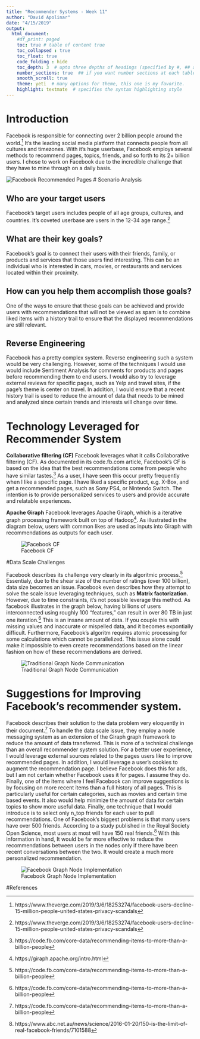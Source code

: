 ```yaml
---
title: "Recommender Systems - Week 11"
author: "David Apolinar"
date: "4/15/2019"
output: 
  html_document:
    #df_print: paged
    toc: true # table of content true
    toc_collapsed : true
    toc_float: true
    code_folding : hide
    toc_depth: 3  # upto three depths of headings (specified by #, ## and ###)
    number_sections: true  ## if you want number sections at each table header
    smooth_scroll: true
    theme: yeti  # many options for theme, this one is my favorite.
    highlight: textmate  # specifies the syntax highlighting style
---
```


# Introduction

Facebook is responsible for connecting over 2 billion people around the world.[^3]  It's the leading social media platform that connects people from all cultures and timezones. With it's huge userbase, Facebook employs several methods to recommend pages, topics, friends, and so forth to its 2+ billion users. I chose to work on Facebook due to the incredible challenge that they have to mine through on a daily basis.

![Facebook Recommended Pages](/Users/davidapolinar/Dropbox/CUNYProjects/Srping2019/Data607/RecommenderSystem/FB.png)
# Scenario Analysis

## Who are your target users

Facebook's target users includes people of all age groups, cultures, and countries. It's coveted userbase are users in the 12-34 age range.[^3]

## What are their key goals?

Facebook's goal is to connect their users with their friends, family, or products and services that those users find interesting. This can be an individual who is interested in cars, movies, or restaurants and services located within their proximity.


## How can you help them accomplish those goals?

One of the ways to ensure that these goals can be achieved and provide users with recommendations that will not be viewed as spam is to combine liked items with a history trail to ensure that the displayed recommendations are still relevant.

## Reverse Engineering

Facebook has a pretty complex system. Reverse engineering such a system would be very challenging. However, some of the techniques I would use would include Sentiment Analysis for comments for products and pages before recommending them to end users. I would also try to leverage external reviews for specific pages, such as Yelp and travel sites, if the page's theme is center on travel. In addition, I would ensure that a recent history trail is used to reduce the amount of data that needs to be mined and analyzed since certain trends and interests will change over time. 

# Technology Leveraged for Recommender System

**Collaborative filtering (CF)** Facebook leverages what it calls Collaborative filtering (CF). As documented in its code.fb.com article, Facebook's CF is based on the idea that the best recommendations come from people who have similar tastes.[^1] As a user, I have seen this occur pretty frequently when I like a specific page. I have liked a specific product, e.g. X-Box, and get a recommended pages, such as Sony PS4, or Nintendo Switch. The intention is to provide personalized services to users and provide accurate and relatable experiences.

**Apache Giraph** Facebook leverages Apache Giraph, which is a iterative graph processing framework built on top of Hadoop[^4]. As illustrated in the diagram below, users with common likes are used as inputs into Giraph with recommendations as outputs for each user.

![Facebook CF](/Users/davidapolinar/Dropbox/CUNYProjects/Srping2019/Data607/RecommenderSystem/FaceBookCF.jpg)

#Data Scale Challenges

Facebook describes its challenge very clearly in its algoritmic process.[^1] Essentialy, due to the shear size of the number of ratings (over 100 billion), data size becomes an issue. Facebook even describes how they attempt to solve the scale issue leveraging techniques, such as **Matrix factorization.** However, due to time constraints, it's not possible leverage this method. As facebook illustrates in the graph below, having billions of users interconnected using roughly 100 "features," can result in over 80 TB in just one iteration.[^1] This is an insane amount of data. If you couple this with missing values and inaccurate or mispelled data, and it becomes expontially difficult. Furthermore, Facebook's algoritm requires atomic processing for some calculations which cannot be parallelized. This issue alone could make it impossible to even create recommendations based on the linear fashion on how of these recommendations are derived.

![Traditional Graph Node Communication](/Users/davidapolinar/Dropbox/CUNYProjects/Srping2019/Data607/RecommenderSystem/graphnode.png)



# Suggestions for Improving Facebook's recommender system.

Facebook describes their solution to the data problem very eloquently in their document.[^1] To handle the data scale issue, they employ a node messaging system as an extension of the Giraph graph framework to reduce the amount of data transferred. This is more of a technical challenge than an overall recommender system solution. For a better user experience, I would leverage external sources related to the pages users like to improve recommended pages. In addition, I would leverage a user's cookies to augment the recommendation page. I believe Facebook does this for ads, but I am not certain whether Facebook uses it for pages. I  assume they do. Finally, one of the items where I feel Facebook can improve suggestions is by focusing on more recent items than a full history of all pages. This is particularly useful for certain categories, such as movies and certain time based events. It also would help minimize the amount of data for certain topics to show more useful data. Finally, one technique that I would introduce is to select only n_top friends for each user to pull recommendations. One of Facebook's biggest problems is that many users have over 500 friends. According to a study published in the Royal Society Open Science, most users at most will have 150 real friends.[^5] With this information in hand, It would be far more effective to reduce the recommendations between users in the nodes only if there have been recent conversations between the two. It would create a much more personalized recommendation.

![Facebook Graph Node Implementation](/Users/davidapolinar/Dropbox/CUNYProjects/Srping2019/Data607/RecommenderSystem/fbsolution.jpg)


#References 

[^1]: https://code.fb.com/core-data/recommending-items-to-more-than-a-billion-people
[^2]: https://research.fb.com/publications/fighting-boredom-in-recommender-systems-with-linear-reinforcement-learning/
[^3]: https://www.theverge.com/2019/3/6/18253274/facebook-users-decline-15-million-people-united-states-privacy-scandals
[^4]: https://giraph.apache.org/intro.html
[^5]: https://www.abc.net.au/news/science/2016-01-20/150-is-the-limit-of-real-facebook-friends/7101588